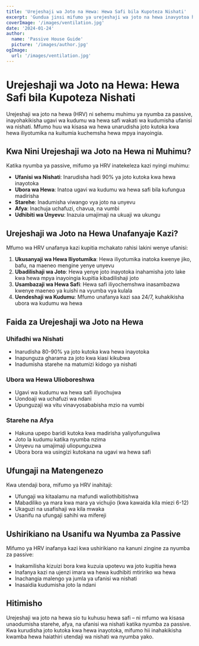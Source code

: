 ```yaml
---
title: 'Urejeshaji wa Joto na Hewa: Hewa Safi bila Kupoteza Nishati'
excerpt: 'Gundua jinsi mifumo ya urejeshaji wa joto na hewa inavyotoa hewa safi wakati wa kudumisha ufanisi wa nishati katika nyumba za passive.'
coverImage: '/images/ventilation.jpg'
date: '2024-01-24'
author:
  name: 'Passive House Guide'
  picture: '/images/author.jpg'
ogImage:
  url: '/images/ventilation.jpg'
---
```


# Urejeshaji wa Joto na Hewa: Hewa Safi bila Kupoteza Nishati

Urejeshaji wa joto na hewa (HRV) ni sehemu muhimu ya nyumba za passive, inayohakikisha ugavi wa kudumu wa hewa safi wakati wa kudumisha ufanisi wa nishati. Mfumo huu wa kisasa wa hewa unarudisha joto kutoka kwa hewa iliyotumika na kuitumia kuchemsha hewa mpya inayoingia.

## Kwa Nini Urejeshaji wa Joto na Hewa ni Muhimu?

Katika nyumba ya passive, mifumo ya HRV inatekeleza kazi nyingi muhimu:

- **Ufanisi wa Nishati**: Inarudisha hadi 90% ya joto kutoka kwa hewa inayotoka
- **Ubora wa Hewa**: Inatoa ugavi wa kudumu wa hewa safi bila kufungua madirisha
- **Starehe**: Inadumisha viwango vya joto na unyevu
- **Afya**: Inachuja uchafuzi, chavua, na vumbi
- **Udhibiti wa Unyevu**: Inazuia umajimaji na ukuaji wa ukungu

## Urejeshaji wa Joto na Hewa Unafanyaje Kazi?

Mfumo wa HRV unafanya kazi kupitia mchakato rahisi lakini wenye ufanisi:

1. **Ukusanyaji wa Hewa Iliyotumika**: Hewa iliyotumika inatoka kwenye jiko, bafu, na maeneo mengine yenye unyevu
2. **Ubadilishaji wa Joto**: Hewa yenye joto inayotoka inahamisha joto lake kwa hewa mpya inayoingia kupitia kibadilishaji joto
3. **Usambazaji wa Hewa Safi**: Hewa safi iliyochemshwa inasambazwa kwenye maeneo ya kuishi na vyumba vya kulala
4. **Uendeshaji wa Kudumu**: Mfumo unafanya kazi saa 24/7, kuhakikisha ubora wa kudumu wa hewa

## Faida za Urejeshaji wa Joto na Hewa

### Uhifadhi wa Nishati
- Inarudisha 80-90% ya joto kutoka kwa hewa inayotoka
- Inapunguza gharama za joto kwa kiasi kikubwa
- Inadumisha starehe na matumizi kidogo ya nishati

### Ubora wa Hewa Ulioboreshwa
- Ugavi wa kudumu wa hewa safi iliyochujwa
- Uondoaji wa uchafuzi wa ndani
- Upunguzaji wa vitu vinavyosababisha mzio na vumbi

### Starehe na Afya
- Hakuna upepo baridi kutoka kwa madirisha yaliyofunguliwa
- Joto la kudumu katika nyumba nzima
- Unyevu na umajimaji uliopunguzwa
- Ubora bora wa usingizi kutokana na ugavi wa hewa safi

## Ufungaji na Matengenezo

Kwa utendaji bora, mifumo ya HRV inahitaji:

- Ufungaji wa kitaalamu na mafundi waliothibitishwa
- Mabadiliko ya mara kwa mara ya vichujio (kwa kawaida kila miezi 6-12)
- Ukaguzi na usafishaji wa kila mwaka
- Usanifu na ufungaji sahihi wa mifereji

## Ushirikiano na Usanifu wa Nyumba za Passive

Mifumo ya HRV inafanya kazi kwa ushirikiano na kanuni zingine za nyumba za passive:

- Inakamilisha kizuizi bora kwa kuzuia upotevu wa joto kupitia hewa
- Inafanya kazi na ujenzi imara wa hewa kudhibiti mtiririko wa hewa
- Inachangia malengo ya jumla ya ufanisi wa nishati
- Inasaidia kudumisha joto la ndani

## Hitimisho

Urejeshaji wa joto na hewa sio tu kuhusu hewa safi – ni mfumo wa kisasa unaodumisha starehe, afya, na ufanisi wa nishati katika nyumba za passive. Kwa kurudisha joto kutoka kwa hewa inayotoka, mifumo hii inahakikisha kwamba hewa haiathiri utendaji wa nishati wa nyumba yako.
